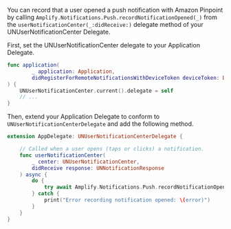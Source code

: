 You can record that a user opened a push notification with Amazon Pinpoint by calling `Amplify.Notifications.Push.recordNotificationOpened(_)` from the `userNotificationCenter(_:didReceive:)` delegate method of your UNUserNotificationCenter Delegate.

First, set the UNUserNotificationCenter delegate to your Application Delegate.

```swift
func application(
        _ application: Application,
        didRegisterForRemoteNotificationsWithDeviceToken deviceToken: Data
) {  
    UNUserNotificationCenter.current().delegate = self
    // ...
}
```

Then, extend your Application Delegate to conform to `UNUserNotificationCenterDelegate` and add the following method.

```swift
extension AppDelegate: UNUserNotificationCenterDelegate {

    // Called when a user opens (taps or clicks) a notification.
    func userNotificationCenter(
        _ center: UNUserNotificationCenter,
        didReceive response: UNNotificationResponse
    ) async {        
        do {
            try await Amplify.Notifications.Push.recordNotificationOpened(response)
        } catch {
            print("Error recording notification opened: \(error)")
        }
    }
}
```
